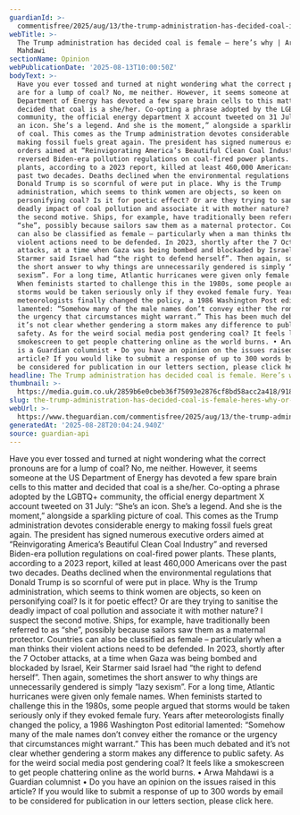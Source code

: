 ```yaml
---
guardianId: >-
  commentisfree/2025/aug/13/the-trump-administration-has-decided-coal-is-female-heres-why
webTitle: >-
  The Trump administration has decided coal is female – here’s why | Arwa
  Mahdawi
sectionName: Opinion
webPublicationDate: '2025-08-13T10:00:50Z'
bodyText: >-
  Have you ever tossed and turned at night wondering what the correct pronouns
  are for a lump of coal? No, me neither. However, it seems someone at the US
  Department of Energy has devoted a few spare brain cells to this matter and
  decided that coal is a she/her. Co-opting a phrase adopted by the LGBTQ+
  community, the official energy department X account tweeted on 31 July: “She’s
  an icon. She’s a legend. And she is the moment,” alongside a sparkling picture
  of coal. This comes as the Trump administration devotes considerable energy to
  making fossil fuels great again. The president has signed numerous executive
  orders aimed at “Reinvigorating America’s Beautiful Clean Coal Industry” and
  reversed Biden-era pollution regulations on coal-fired power plants. These
  plants, according to a 2023 report, killed at least 460,000 Americans over the
  past two decades. Deaths declined when the environmental regulations that
  Donald Trump is so scornful of were put in place. Why is the Trump
  administration, which seems to think women are objects, so keen on
  personifying coal? Is it for poetic effect? Or are they trying to sanitise the
  deadly impact of coal pollution and associate it with mother nature? I suspect
  the second motive. Ships, for example, have traditionally been referred to as
  “she”, possibly because sailors saw them as a maternal protector. Countries
  can also be classified as female – particularly when a man thinks their
  violent actions need to be defended. In 2023, shortly after the 7 October
  attacks, at a time when Gaza was being bombed and blockaded by Israel, Keir
  Starmer said Israel had “the right to defend herself”. Then again, sometimes
  the short answer to why things are unnecessarily gendered is simply “lazy
  sexism”. For a long time, Atlantic hurricanes were given only female names.
  When feminists started to challenge this in the 1980s, some people argued that
  storms would be taken seriously only if they evoked female fury. Years after
  meteorologists finally changed the policy, a 1986 Washington Post editorial
  lamented: “Somehow many of the male names don’t convey either the romance or
  the urgency that circumstances might warrant.” This has been much debated and
  it’s not clear whether gendering a storm makes any difference to public
  safety. As for the weird social media post gendering coal? It feels like a
  smokescreen to get people chattering online as the world burns. • Arwa Mahdawi
  is a Guardian columnist • Do you have an opinion on the issues raised in this
  article? If you would like to submit a response of up to 300 words by email to
  be considered for publication in our letters section, please click here.
headline: The Trump administration has decided coal is female. Here’s why
thumbnail: >-
  https://media.guim.co.uk/2859b6e0cbeb36f75093e2876cf8bd58acc2a418/918_328_4376_3501/500.jpg
slug: the-trump-administration-has-decided-coal-is-female-heres-why-or-arwa-mahdawi
webUrl: >-
  https://www.theguardian.com/commentisfree/2025/aug/13/the-trump-administration-has-decided-coal-is-female-heres-why
generatedAt: '2025-08-28T20:04:24.940Z'
source: guardian-api
---
```

Have you ever tossed and turned at night wondering what the correct pronouns are for a lump of coal? No, me neither. However, it seems someone at the US Department of Energy has devoted a few spare brain cells to this matter and decided that coal is a she/her. Co-opting a phrase adopted by the LGBTQ+ community, the official energy department X account tweeted on 31 July: “She’s an icon. She’s a legend. And she is the moment,” alongside a sparkling picture of coal. This comes as the Trump administration devotes considerable energy to making fossil fuels great again. The president has signed numerous executive orders aimed at “Reinvigorating America’s Beautiful Clean Coal Industry” and reversed Biden-era pollution regulations on coal-fired power plants. These plants, according to a 2023 report, killed at least 460,000 Americans over the past two decades. Deaths declined when the environmental regulations that Donald Trump is so scornful of were put in place. Why is the Trump administration, which seems to think women are objects, so keen on personifying coal? Is it for poetic effect? Or are they trying to sanitise the deadly impact of coal pollution and associate it with mother nature? I suspect the second motive. Ships, for example, have traditionally been referred to as “she”, possibly because sailors saw them as a maternal protector. Countries can also be classified as female – particularly when a man thinks their violent actions need to be defended. In 2023, shortly after the 7 October attacks, at a time when Gaza was being bombed and blockaded by Israel, Keir Starmer said Israel had “the right to defend herself”. Then again, sometimes the short answer to why things are unnecessarily gendered is simply “lazy sexism”. For a long time, Atlantic hurricanes were given only female names. When feminists started to challenge this in the 1980s, some people argued that storms would be taken seriously only if they evoked female fury. Years after meteorologists finally changed the policy, a 1986 Washington Post editorial lamented: “Somehow many of the male names don’t convey either the romance or the urgency that circumstances might warrant.” This has been much debated and it’s not clear whether gendering a storm makes any difference to public safety. As for the weird social media post gendering coal? It feels like a smokescreen to get people chattering online as the world burns. • Arwa Mahdawi is a Guardian columnist • Do you have an opinion on the issues raised in this article? If you would like to submit a response of up to 300 words by email to be considered for publication in our letters section, please click here.
